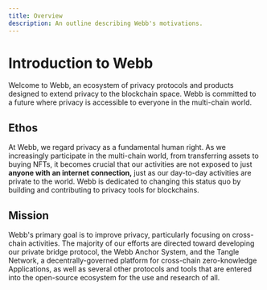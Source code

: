 ```yaml
---
title: Overview
description: An outline describing Webb's motivations.
---
```



# Introduction to Webb
Welcome to Webb, an ecosystem of privacy protocols and products designed to extend privacy to the blockchain space. Webb is committed to a future where privacy is accessible to everyone in the multi-chain world.

## Ethos

At Webb, we regard privacy as a fundamental human right. As we increasingly participate in the multi-chain world, from transferring assets to buying NFTs, it becomes crucial that our activities are not exposed to just **anyone with an internet connection,** just as our day-to-day activities are private to the world. Webb is dedicated to changing this status quo by building and contributing to privacy tools for blockchains.

## Mission

Webb's primary goal is to improve privacy, particularly focusing on cross-chain activities. The majority of our efforts are directed toward developing our private bridge protocol, the Webb Anchor System, and the Tangle Network, a decentrally-governed platform for cross-chain zero-knowledge Applications, as well as several other protocols and tools that are entered into the open-source ecosystem for the use and research of all. 
